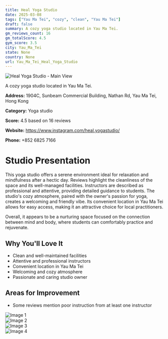 ```yaml
---
title: Heal Yoga Studio
date: 2025-03-08
tags: ["Yau Ma Tei", "cozy", "clean", "Yau Ma Tei"]  
draft: false
summary: A cozy yoga studio located in Yau Ma Tei.
gm_reviews_count: 16
gm_totalScore: 4.5
gym_score: 3.5
city: Yau_Ma_Tei
state: None
country: None
url: Yau_Ma_Tei_Heal_Yoga_Studio
---
```


<div className="aspect-[16/9] relative my-8">
  <img 
    src="https://lh5.googleusercontent.com/p/AF1QipMZpwail9tM0k9Zh9PInX5v6pmTVxHzJuXDuVor=w1920-h1080-k-no"
    alt="Heal Yoga Studio - Main View"
    className="object-cover absolute inset-0 w-full h-full rounded-lg"
  />
</div>

A cozy yoga studio located in Yau Ma Tei.

**Address:** 1904C, Sunbeam Commercial Building, Nathan Rd, Yau Ma Tei, Hong Kong

**Category:** Yoga studio

**Score:** 4.5 based on 16 reviews

**Website:** https://www.instagram.com/heal.yogastudio/

**Phone:** +852 6825 7166

# Studio Presentation

This yoga studio offers a serene environment ideal for relaxation and mindfulness after a hectic day. Reviews highlight the cleanliness of the space and its well-managed facilities. Instructors are described as professional and attentive, providing detailed guidance to students. The studio's cozy atmosphere, paired with the owner's passion for yoga, creates a welcoming and friendly vibe. Its convenient location in Yau Ma Tei allows for easy access, making it an attractive choice for local practitioners.

Overall, it appears to be a nurturing space focused on the connection between mind and body, where students can comfortably practice and rejuvenate.

## Why You'll Love It

- Clean and well-maintained facilities
- Attentive and professional instructors
- Convenient location in Yau Ma Tei
- Welcoming and cozy atmosphere
- Passionate and caring studio owner

## Areas for Improvement

- Some reviews mention poor instruction from at least one instructor

<div className="grid grid-cols-1 xl:grid-cols-2 gap-4 my-8">
<div className="aspect-[4/3] relative"><img src="https://lh5.googleusercontent.com/p/AF1QipMbXXS3hkIaIO0-x4WTlGX-6INgbhbonR6m3yrI=w1920-h1080-k-no" alt="Image 1" className="object-cover absolute inset-0 w-full h-full rounded-lg" /></div>
<div className="aspect-[4/3] relative"><img src="https://lh5.googleusercontent.com/p/AF1QipNUUI7mGZpc4jHaVOJGXoejsjyhXr1IZq9YAiXR=w1920-h1080-k-no" alt="Image 2" className="object-cover absolute inset-0 w-full h-full rounded-lg" /></div>
<div className="aspect-[4/3] relative"><img src="https://lh5.googleusercontent.com/p/AF1QipNw8IF3HszzHLOc1XfiIoH7ZxB0iiLwTsGtN7su=w1920-h1080-k-no" alt="Image 3" className="object-cover absolute inset-0 w-full h-full rounded-lg" /></div>
<div className="aspect-[4/3] relative"><img src="https://lh5.googleusercontent.com/p/AF1QipNQXpgPee3WmAWp9igyPihn6fxyTCmPnVRqCkt8=w1920-h1080-k-no" alt="Image 4" className="object-cover absolute inset-0 w-full h-full rounded-lg" /></div>
</div>